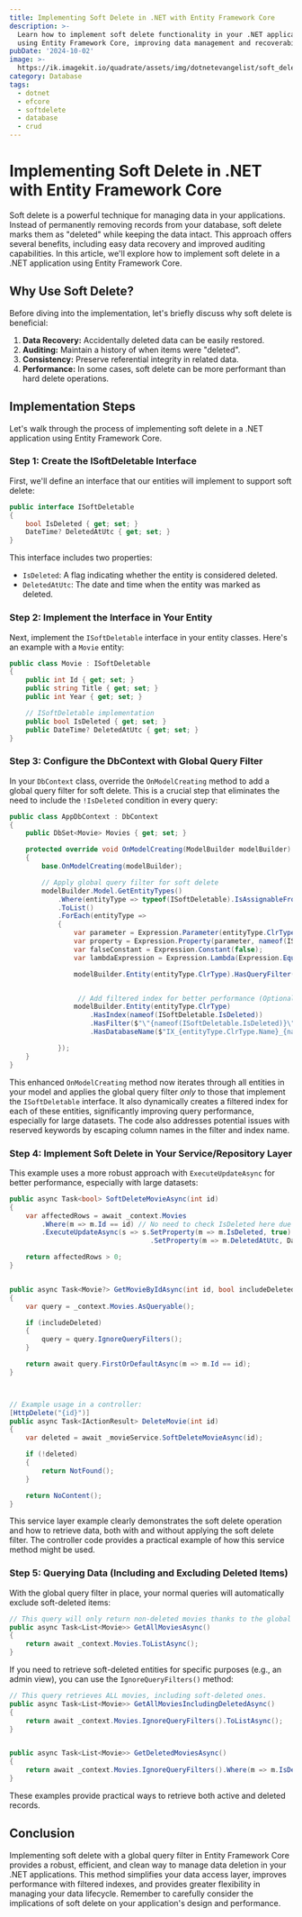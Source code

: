 ```yaml
---
title: Implementing Soft Delete in .NET with Entity Framework Core
description: >-
  Learn how to implement soft delete functionality in your .NET applications
  using Entity Framework Core, improving data management and recoverability.
pubDate: '2024-10-02'
image: >-
  https://ik.imagekit.io/quadrate/assets/img/dotnetevangelist/soft_delete_with_entity_framework_core.jpg?updatedAt=1746813294522
category: Database
tags:
  - dotnet
  - efcore
  - softdelete
  - database
  - crud
---
```


# Implementing Soft Delete in .NET with Entity Framework Core

Soft delete is a powerful technique for managing data in your applications. Instead of permanently removing records from your database, soft delete marks them as "deleted" while keeping the data intact. This approach offers several benefits, including easy data recovery and improved auditing capabilities. In this article, we'll explore how to implement soft delete in a .NET application using Entity Framework Core.

## Why Use Soft Delete?

Before diving into the implementation, let's briefly discuss why soft delete is beneficial:

1. **Data Recovery:** Accidentally deleted data can be easily restored.
2. **Auditing:** Maintain a history of when items were "deleted".
3. **Consistency:** Preserve referential integrity in related data.
4. **Performance:** In some cases, soft delete can be more performant than hard delete operations.

## Implementation Steps

Let's walk through the process of implementing soft delete in a .NET application using Entity Framework Core.

### Step 1: Create the ISoftDeletable Interface

First, we'll define an interface that our entities will implement to support soft delete:

```csharp
public interface ISoftDeletable
{
    bool IsDeleted { get; set; }
    DateTime? DeletedAtUtc { get; set; }
}
```

This interface includes two properties:

- `IsDeleted`: A flag indicating whether the entity is considered deleted.
- `DeletedAtUtc`: The date and time when the entity was marked as deleted.

### Step 2: Implement the Interface in Your Entity

Next, implement the `ISoftDeletable` interface in your entity classes. Here's an example with a `Movie` entity:

```csharp
public class Movie : ISoftDeletable
{
    public int Id { get; set; }
    public string Title { get; set; }
    public int Year { get; set; }

    // ISoftDeletable implementation
    public bool IsDeleted { get; set; }
    public DateTime? DeletedAtUtc { get; set; }
}
```

### Step 3: Configure the DbContext with Global Query Filter

In your `DbContext` class, override the `OnModelCreating` method to add a global query filter for soft delete. This is a crucial step that eliminates the need to include the `!IsDeleted` condition in every query:

```csharp
public class AppDbContext : DbContext
{
    public DbSet<Movie> Movies { get; set; }

    protected override void OnModelCreating(ModelBuilder modelBuilder)
    {
        base.OnModelCreating(modelBuilder);

        // Apply global query filter for soft delete
        modelBuilder.Model.GetEntityTypes()
            .Where(entityType => typeof(ISoftDeletable).IsAssignableFrom(entityType.ClrType))
            .ToList()
            .ForEach(entityType =>
            {
                var parameter = Expression.Parameter(entityType.ClrType, "e");
                var property = Expression.Property(parameter, nameof(ISoftDeletable.IsDeleted));
                var falseConstant = Expression.Constant(false);
                var lambdaExpression = Expression.Lambda(Expression.Equal(property, falseConstant), parameter);

                modelBuilder.Entity(entityType.ClrType).HasQueryFilter(lambdaExpression);


                 // Add filtered index for better performance (Optional but Recommended)
                modelBuilder.Entity(entityType.ClrType)
                    .HasIndex(nameof(ISoftDeletable.IsDeleted))
                    .HasFilter($"\"{nameof(ISoftDeletable.IsDeleted)}\" = 0") // Use $"" for interpolated strings and escape column name for potential reserved words.
                    .HasDatabaseName($"IX_{entityType.ClrType.Name}_{nameof(ISoftDeletable.IsDeleted)}");

            });
    }
}
```


This enhanced `OnModelCreating` method now iterates through all entities in your model and applies the global query filter *only* to those that implement the `ISoftDeletable` interface.  It also dynamically creates a filtered index for each of these entities, significantly improving query performance, especially for large datasets.  The code also addresses potential issues with reserved keywords by escaping column names in the filter and index name.



### Step 4: Implement Soft Delete in Your Service/Repository Layer

This example uses a more robust approach with `ExecuteUpdateAsync` for better performance, especially with large datasets:

```csharp
public async Task<bool> SoftDeleteMovieAsync(int id)
{
    var affectedRows = await _context.Movies
        .Where(m => m.Id == id) // No need to check IsDeleted here due to the global filter
        .ExecuteUpdateAsync(s => s.SetProperty(m => m.IsDeleted, true)
                                   .SetProperty(m => m.DeletedAtUtc, DateTime.UtcNow));

    return affectedRows > 0;
}


public async Task<Movie?> GetMovieByIdAsync(int id, bool includeDeleted = false)
{
    var query = _context.Movies.AsQueryable();

    if (includeDeleted)
    {
        query = query.IgnoreQueryFilters();
    }

    return await query.FirstOrDefaultAsync(m => m.Id == id);
}



// Example usage in a controller:
[HttpDelete("{id}")]
public async Task<IActionResult> DeleteMovie(int id)
{
    var deleted = await _movieService.SoftDeleteMovieAsync(id);

    if (!deleted)
    {
        return NotFound();
    }

    return NoContent();
}

```


This service layer example clearly demonstrates the soft delete operation and how to retrieve data, both with and without applying the soft delete filter. The controller code provides a practical example of how this service method might be used.


### Step 5: Querying Data (Including and Excluding Deleted Items)

With the global query filter in place, your normal queries will automatically exclude soft-deleted items:

```csharp
// This query will only return non-deleted movies thanks to the global query filter.
public async Task<List<Movie>> GetAllMoviesAsync()
{
    return await _context.Movies.ToListAsync();
}
```

If you need to retrieve soft-deleted entities for specific purposes (e.g., an admin view), you can use the `IgnoreQueryFilters()` method:

```csharp
// This query retrieves ALL movies, including soft-deleted ones.
public async Task<List<Movie>> GetAllMoviesIncludingDeletedAsync()
{
    return await _context.Movies.IgnoreQueryFilters().ToListAsync();
}


public async Task<List<Movie>> GetDeletedMoviesAsync()
{
    return await _context.Movies.IgnoreQueryFilters().Where(m => m.IsDeleted).ToListAsync();
}

```

These examples provide practical ways to retrieve both active and deleted records.


## Conclusion

Implementing soft delete with a global query filter in Entity Framework Core provides a robust, efficient, and clean way to manage data deletion in your .NET applications.  This method simplifies your data access layer, improves performance with filtered indexes, and provides greater flexibility in managing your data lifecycle.  Remember to carefully consider the implications of soft delete on your application's design and performance.
```
